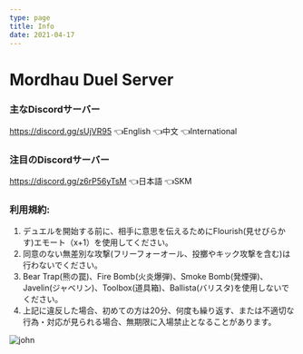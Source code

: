 ```yaml
---
type: page
title: Info
date: 2021-04-17
---
```


# Mordhau Duel Server

### 主なDiscordサーバー
https://discord.gg/sUjVR95 👈English 👈中文 👈International

### 注目のDiscordサーバー
https://discord.gg/z6rP56yTsM 👈日本語 👈SKM 


### 利用規約:
1. デュエルを開始する前に、相手に意思を伝えるためにFlourish(見せびらかす)エモート（x+1）を使用してください。
2. 同意のない無差別な攻撃(フリーフォーオール、投擲やキック攻撃を含む)は行わないでください。
3. Bear Trap(熊の罠)、Fire Bomb(火炎爆弾)、Smoke Bomb(発煙弾)、Javelin(ジャベリン)、Toolbox(道具箱)、Ballista(バリスタ)を使用しないでください。
4. 上記に違反した場合、初めての方は20分、何度も繰り返す、または不適切な行為・対応が見られる場合、無期限に入場禁止となることがあります。

![john](./images/perma%20ban%201.jpg)
